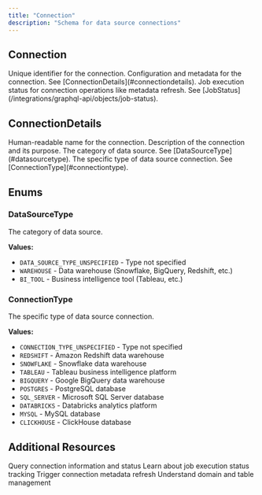 ```yaml
---
title: "Connection"
description: "Schema for data source connections"
---
```


## Connection

<ParamField path="id" type="ID!" required>
  Unique identifier for the connection.
</ParamField>

<ParamField path="details" type="ConnectionDetails!" required>
  Configuration and metadata for the connection. See [ConnectionDetails](#connectiondetails).
</ParamField>

<ParamField path="status" type="JobStatus!" required>
  Job execution status for connection operations like metadata refresh. See [JobStatus](/integrations/graphql-api/objects/job-status).
</ParamField>

## ConnectionDetails

<ParamField path="name" type="String!" required>
  Human-readable name for the connection.
</ParamField>

<ParamField path="description" type="String!" required>
  Description of the connection and its purpose.
</ParamField>

<ParamField path="dataSourceType" type="DataSourceType!" required>
  The category of data source. See [DataSourceType](#datasourcetype).
</ParamField>

<ParamField path="connectionType" type="ConnectionType!" required>
  The specific type of data source connection. See [ConnectionType](#connectiontype).
</ParamField>

## Enums

### DataSourceType

The category of data source.

**Values:**
- `DATA_SOURCE_TYPE_UNSPECIFIED` - Type not specified
- `WAREHOUSE` - Data warehouse (Snowflake, BigQuery, Redshift, etc.)
- `BI_TOOL` - Business intelligence tool (Tableau, etc.)

### ConnectionType

The specific type of data source connection.

**Values:**
- `CONNECTION_TYPE_UNSPECIFIED` - Type not specified
- `REDSHIFT` - Amazon Redshift data warehouse
- `SNOWFLAKE` - Snowflake data warehouse
- `TABLEAU` - Tableau business intelligence platform
- `BIGQUERY` - Google BigQuery data warehouse
- `POSTGRES` - PostgreSQL database
- `SQL_SERVER` - Microsoft SQL Server database
- `DATABRICKS` - Databricks analytics platform
- `MYSQL` - MySQL database
- `CLICKHOUSE` - ClickHouse database

## Additional Resources

<CardGroup cols={2}>
  <Card title="Connection Queries" icon="search" href="/integrations/graphql-api/queries/connection">
    Query connection information and status
  </Card>
  <Card title="JobStatus Schema" icon="clock" href="/integrations/graphql-api/objects/job-status">
    Learn about job execution status tracking
  </Card>
  <Card title="Refresh Connection" icon="refresh" href="/integrations/graphql-api/mutations/connection">
    Trigger connection metadata refresh
  </Card>
  <Card title="Domain Objects" icon="folder" href="/integrations/graphql-api/objects/domain">
    Understand domain and table management
  </Card>
</CardGroup>
